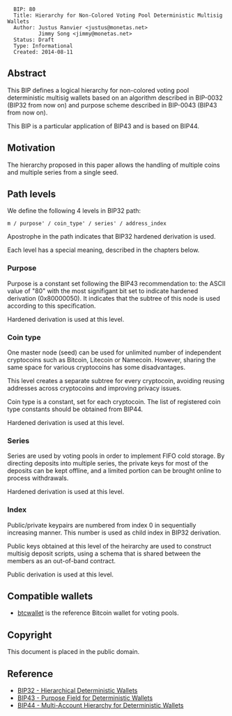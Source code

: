 <pre>
  BIP: 80
  Title: Hierarchy for Non-Colored Voting Pool Deterministic Multisig Wallets
  Author: Justus Ranvier <justus@monetas.net>
          Jimmy Song <jimmy@monetas.net>
  Status: Draft
  Type: Informational
  Created: 2014-08-11
</pre>

==Abstract==

This BIP defines a logical hierarchy for non-colored voting pool deterministic multisig wallets based on an algorithm described in BIP-0032 (BIP32 from now on) and purpose scheme described in BIP-0043 (BIP43 from now on).

This BIP is a particular application of BIP43 and is based on BIP44.

==Motivation==

The hierarchy proposed in this paper allows the handling of multiple coins and multiple series from a single seed.

==Path levels==

We define the following 4 levels in BIP32 path:

<pre>
m / purpose' / coin_type' / series' / address_index
</pre>

Apostrophe in the path indicates that BIP32 hardened derivation is used.

Each level has a special meaning, described in the chapters below.

===Purpose===

Purpose is a constant set following the BIP43 recommendation to: the ASCII value of "80" with the most signifigant bit set to indicate hardened derivation (0x80000050). It indicates that the subtree of this node is used according to this specification.

Hardened derivation is used at this level.

===Coin type===

One master node (seed) can be used for unlimited number of independent cryptocoins such as Bitcoin, Litecoin or Namecoin. However, sharing the same space for various cryptocoins has some disadvantages.

This level creates a separate subtree for every cryptocoin, avoiding reusing addresses across cryptocoins and improving privacy issues.

Coin type is a constant, set for each cryptocoin. The list of registered coin type constants should be obtained from BIP44.

Hardened derivation is used at this level.

===Series===

Series are used by voting pools in order to implement FIFO cold storage. By directing deposits into multiple series, the private keys for most of the deposits can be kept offline, and a limited portion can be brought online to process withdrawals.

Hardened derivation is used at this level.

===Index===

Public/private keypairs are numbered from index 0 in sequentially increasing manner. This number is used as child index in BIP32 derivation.

Public keys obtained at this level of the heirarchy are used to construct multisig deposit scripts, using a schema that is shared between the members as an out-of-band contract.

Public derivation is used at this level.

==Compatible wallets==

* [[https://github.com/btcsuite/btcwallet|btcwallet]] is the reference Bitcoin wallet for voting pools.

==Copyright==

This document is placed in the public domain.

==Reference==

* [[bip-0032.mediawiki|BIP32 - Hierarchical Deterministic Wallets]]
* [[bip-0043.mediawiki|BIP43 - Purpose Field for Deterministic Wallets]]
* [[bip-0044.mediawiki|BIP44 - Multi-Account Hierarchy for Deterministic Wallets]]
